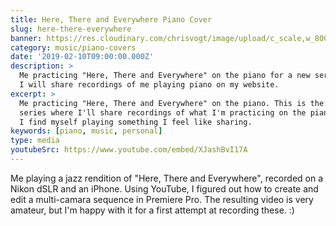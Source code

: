 ```yaml
---
title: Here, There and Everywhere Piano Cover
slug: here-there-everywhere
banner: https://res.cloudinary.com/chrisvogt/image/upload/c_scale,w_800,f_auto/v1588691741/chrisvogt-me/photo/Screen_Shot_2020-05-05_at_8.15.10_AM
category: music/piano-covers
date: '2019-02-10T09:00:00.000Z'
description: >
  Me practicing "Here, There and Everywhere" on the piano for a new series where
  I will share recordings of me playing piano on my website.
excerpt: >
  Me practicing "Here, There and Everywhere" on the piano. This is the first in a
  series where I'll share recordings of what I'm practicing on the piano when
  I find myself playing something I feel like sharing.
keywords: [piano, music, personal]
type: media
youtubeSrc: https://www.youtube.com/embed/XJashBvI17A
---
```


Me playing a jazz rendition of "Here, There and Everywhere", recorded on a Nikon dSLR and an iPhone. Using YouTube, I figured out how to create and edit a multi-camara sequence in Premiere Pro. The resulting video is very amateur, but I'm happy with it for a first attempt at recording these. :)

